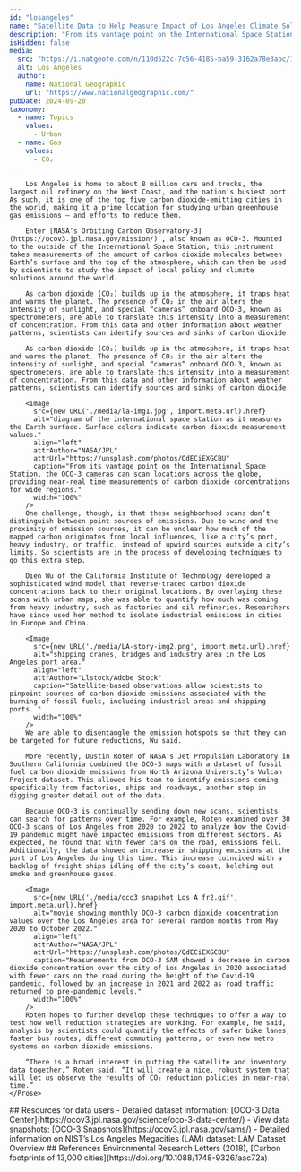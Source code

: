 ```yaml
---
id: "losangeles"
name: "Satellite Data to Help Measure Impact of Los Angeles Climate Solutions"
description: "From its vantage point on the International Space Station, NASA’s Orbiting Carbon Observatory-3 provides near-real time measurements of carbon dioxide concentrations for wide regions across the globe. Scientists are using the data to examine the impact of efforts to reduce emissions in Los Angeles"
isHidden: false
media:
  src: "https://i.natgeofe.com/n/110d522c-7c56-4185-ba59-3162a78e3abc/1_3x2.jpg"
  alt: Los Angeles
  author:
    name: National Geographic
    url: "https://www.nationalgeographic.com/"
pubDate: 2024-09-20
taxonomy:
  - name: Topics
    values:
      - Urban
  - name: Gas
    values:
      - CO₂
---
```


<Block type="wide">
    <Prose>
        
        Los Angeles is home to about 8 million cars and trucks, the largest oil refinery on the West Coast, and the nation’s busiest port. As such, it is one of the top five carbon dioxide-emitting cities in the world, making it a prime location for studying urban greenhouse gas emissions — and efforts to reduce them.

        Enter [NASA’s Orbiting Carbon Observatory-3](https://ocov3.jpl.nasa.gov/mission/) , also known as OCO-3. Mounted to the outside of the International Space Station, this instrument takes measurements of the amount of carbon dioxide molecules between Earth’s surface and the top of the atmosphere, which can then be used by scientists to study the impact of local policy and climate solutions around the world.

        As carbon dioxide (CO₂) builds up in the atmosphere, it traps heat and warms the planet. The presence of CO₂ in the air alters the intensity of sunlight, and special “cameras” onboard OCO-3, known as spectrometers, are able to translate this intensity into a measurement of concentration. From this data and other information about weather patterns, scientists can identify sources and sinks of carbon dioxide.

        As carbon dioxide (CO₂) builds up in the atmosphere, it traps heat and warms the planet. The presence of CO₂ in the air alters the intensity of sunlight, and special “cameras” onboard OCO-3, known as spectrometers, are able to translate this intensity into a measurement of concentration. From this data and other information about weather patterns, scientists can identify sources and sinks of carbon dioxide.

        <Image 
          src={new URL('./media/la-img1.jpg', import.meta.url).href}
          alt="diagram of the international space station as it measures the Earth surface. Surface colors indicate carbon dioxide measurement values." 
          align="left"
          attrAuthor="NASA/JPL"
          attrUrl="https://unsplash.com/photos/QdECiEXGCBU"
          caption="From its vantage point on the International Space Station, the OCO-3 cameras can scan locations across the globe, providing near-real time measurements of carbon dioxide concentrations for wide regions." 
          width="100%"
        />
        One challenge, though, is that these neighborhood scans don’t distinguish between point sources of emissions. Due to wind and the proximity of emission sources, it can be unclear how much of the mapped carbon originates from local influences, like a city’s port, heavy industry, or traffic, instead of upwind sources outside a city’s limits. So scientists are in the process of developing techniques to go this extra step.

        Dien Wu of the California Institute of Technology developed a sophisticated wind model that reverse-traced carbon dioxide concentrations back to their original locations. By overlaying these scans with urban maps, she was able to quantify how much was coming from heavy industry, such as factories and oil refineries. Researchers have since used her method to isolate industrial emissions in cities in Europe and China.

        <Image 
          src={new URL('./media/LA-story-img2.png', import.meta.url).href}
          alt="shipping cranes, bridges and industry area in the Los Angeles port area." 
          align="left"
          attrAuthor="Llstock/Adobe Stock"
          caption="Satellite-based observations allow scientists to pinpoint sources of carbon dioxide emissions associated with the burning of fossil fuels, including industrial areas and shipping ports. " 
          width="100%"
        />
        We are able to disentangle the emission hotspots so that they can be targeted for future reductions, Wu said.

        More recently, Dustin Roten of NASA’s Jet Propulsion Laboratory in Southern California combined the OCO-3 maps with a dataset of fossil fuel carbon dioxide emissions from North Arizona University’s Vulcan Project dataset. This allowed his team to identify emissions coming specifically from factories, ships and roadways, another step in digging greater detail out of the data.

        Because OCO-3 is continually sending down new scans, scientists can search for patterns over time. For example, Roten examined over 30 OCO-3 scans of Los Angeles from 2020 to 2022 to analyze how the Covid-19 pandemic might have impacted emissions from different sectors. As expected, he found that with fewer cars on the road, emissions fell. Additionally, the data showed an increase in shipping emissions at the port of Los Angeles during this time. This increase coincided with a backlog of freight ships idling off the city’s coast, belching out smoke and greenhouse gases. 

        <Image 
          src={new URL('./media/oco3 snapshot Los A fr2.gif', import.meta.url).href}
          alt="movie showing monthly OCO-3 carbon dioxide concentration values over the Los Angeles area for several random months from May 2020 to October 2022." 
          align="left"
          attrAuthor="NASA/JPL"
          attrUrl="https://unsplash.com/photos/QdECiEXGCBU"
          caption="Measurements from OCO-3 SAM showed a decrease in carbon dioxide concentration over the city of Los Angeles in 2020 associated with fewer cars on the road during the height of the Covid-19 pandemic, followed by an increase in 2021 and 2022 as road traffic returned to pre-pandemic levels." 
          width="100%"
        />
        Roten hopes to further develop these techniques to offer a way to test how well reduction strategies are working. For example, he said, analysis by scientists could quantify the effects of safer bike lanes, faster bus routes, different commuting patterns, or even new metro systems on carbon dioxide emissions.
        
        “There is a broad interest in putting the satellite and inventory data together,” Roten said. “It will create a nice, robust system that will let us observe the results of CO₂ reduction policies in near-real time.”
    </Prose>

</Block>

<Block>
    <Prose>
        ## Resources for data users
        - Detailed dataset information: [OCO-3 Data Center](https://ocov3.jpl.nasa.gov/science/oco-3-data-center/)
        - View data snapshots: [OCO-3 Snapshots](https://ocov3.jpl.nasa.gov/sams/)
        - Detailed information on NIST’s Los Angeles Megacities (LAM) dataset: <Link to="/data-catalog/lam-testbed-ghg-concentrations">LAM Dataset Overview</Link>
    </Prose>

</Block>

<Block>
    <Prose>
        ## References
        Environmental Research Letters (2018), [Carbon footprints of 13,000 cities](https://doi.org/10.1088/1748-9326/aac72a)
    </Prose>

</Block>
